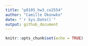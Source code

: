 ```yaml
---
title: "p8105_hw3_co2554"
author: "Camille Okonwko"
date: "`r Sys.Date()`"
output: github_document
---
```


```r
knitr::opts_chunk$set(echo = TRUE)
```

